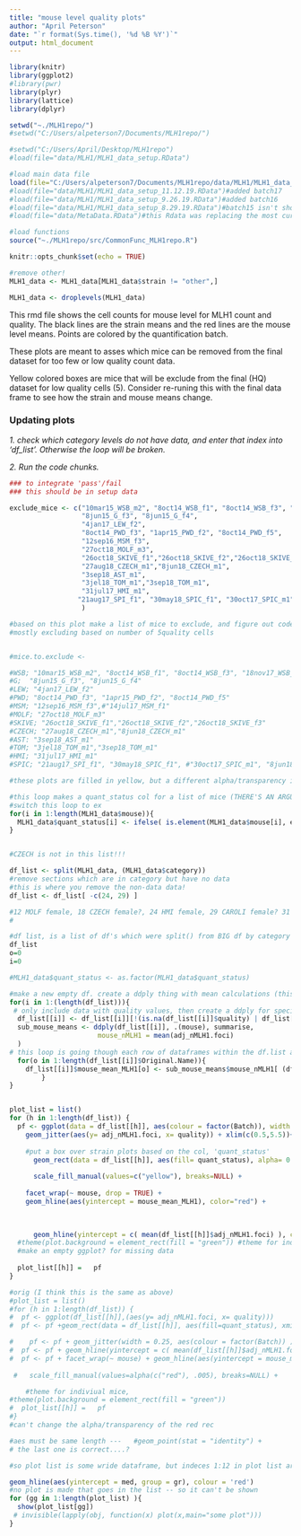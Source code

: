 ```yaml
---
title: "mouse level quality plots"
author: "April Peterson"
date: "`r format(Sys.time(), '%d %B %Y')`"
output: html_document
---
```



```r
library(knitr)
library(ggplot2)
#library(pwr)
library(plyr)
library(lattice)
library(dplyr)

setwd("~./MLH1repo/")
#setwd("C:/Users/alpeterson7/Documents/MLH1repo/")

#setwd("C:/Users/April/Desktop/MLH1repo")
#load(file="data/MLH1/MLH1_data_setup.RData")

#load main data file
load(file="C:/Users/alpeterson7/Documents/MLH1repo/data/MLH1/MLH1_data_setup_1.5.20.RData")#added batch18
#load(file="data/MLH1/MLH1_data_setup_11.12.19.RData")#added batch17
#load(file="data/MLH1/MLH1_data_setup_9.26.19.RData")#added batch16
#load(file="data/MLH1/MLH1_data_setup_8.29.19.RData")#batch15 isn't showing up
#load(file="data/MetaData.RData")#this Rdata was replacing the most current batch.. agg!

#load functions
source("~./MLH1repo/src/CommonFunc_MLH1repo.R")

knitr::opts_chunk$set(echo = TRUE)

#remove other!
MLH1_data <- MLH1_data[MLH1_data$strain != "other",]

MLH1_data <- droplevels(MLH1_data)
```


This rmd file shows the cell counts for mouse level for MLH1 count and quality. The black lines are the strain means and the red lines are the mouse level means. Points are colored by the quantification batch.

These plots are meant to asses which mice can be removed from the final dataset for too few or low quality count data.

Yellow colored boxes are mice that will be exclude from the final (HQ) dataset for low quality cells (5). Consider re-runing this with the final data frame to see how the strain and mouse means change.


### Updating plots

*1. check which category levels do not have data, and enter that index into 'df_list'. Otherwise the loop will be broken.*

*2. Run the code chunks.*



```r
### to integrate 'pass'/fail
### this should be in setup data

exclude_mice <- c("10mar15_WSB_m2", "8oct14_WSB_f1", "8oct14_WSB_f3", "18nov17_WSB_f5",
                  "8jun15_G_f3", "8jun15_G_f4",
                  "4jan17_LEW_f2",
                  "8oct14_PWD_f3", "1apr15_PWD_f2", "8oct14_PWD_f5",
                  "12sep16_MSM_f3",
                  "27oct18_MOLF_m3",
                  "26oct18_SKIVE_f1","26oct18_SKIVE_f2","26oct18_SKIVE_f3",
                  "27aug18_CZECH_m1","8jun18_CZECH_m1",
                  "3sep18_AST_m1",
                  "3jel18_TOM_m1","3sep18_TOM_m1",
                  "31jul17_HMI_m1",
                 "21aug17_SPI_f1", "30may18_SPIC_f1", "30oct17_SPIC_m1", "8jun18_SPIC_m2"
                  )

#based on this plot make a list of mice to exclude, and figure out code to outline in red
#mostly excluding based on number of 5quality cells


#mice.to.exclude <- 

#WSB; "10mar15_WSB_m2", "8oct14_WSB_f1", "8oct14_WSB_f3", "18nov17_WSB_f5",
#G;  "8jun15_G_f3", "8jun15_G_f4"
#LEW; "4jan17_LEW_f2"
#PWD; "8oct14_PWD_f3", "1apr15_PWD_f2", "8oct14_PWD_f5"
#MSM; "12sep16_MSM_f3",#"14jul17_MSM_f1"
#MOLF; "27oct18_MOLF_m3"
#SKIVE; "26oct18_SKIVE_f1","26oct18_SKIVE_f2","26oct18_SKIVE_f3"
#CZECH; "27aug18_CZECH_m1","8jun18_CZECH_m1"
#AST: "3sep18_AST_m1"
#TOM; "3jel18_TOM_m1","3sep18_TOM_m1"
#HMI; "31jul17_HMI_m1"
#SPIC; "21aug17_SPI_f1", "30may18_SPIC_f1", #"30oct17_SPIC_m1", "8jun18_SPIC_m2", 

#these plots are filled in yellow, but a different alpha/transparency is being applied - I don't know why

#this loop makes a quant_status col for a list of mice (THERE'S AN ARGUMENT FOR Drawing a box around the mouse blocks )
#switch this loop to ex
for(i in 1:length(MLH1_data$mouse)){
  MLH1_data$quant_status[i] <- ifelse( is.element(MLH1_data$mouse[i], exclude_mice), "exclude", NA)
}


#CZECH is not in this list!!!

df_list <- split(MLH1_data, (MLH1_data$category))
#remove sections which are in category but have no data
#this is where you remove the non-data data!
df_list <- df_list[ -c(24, 29) ]

#12 MOLF female, 18 CZECH female?, 24 HMI female, 29 CAROLI female? 31 other
#

#df list, is a list of df's which were split() from BIG df by category
df_list 
o=0
i=0

#MLH1_data$quant_status <- as.factor(MLH1_data$quant_status)

#make a new empty df. create a ddply thing with mean calculations (this is like a list for matching up later)
for(i in 1:(length(df_list))){
 # only include data with quality values, then create a ddply for specific sub-df that calqs mean by each mouse
  df_list[[i]] <- df_list[[i]][!(is.na(df_list[[i]]$quality) | df_list[[i]]$quality==""), ]
  sub_mouse_means <- ddply(df_list[[i]], .(mouse), summarise,
                      mouse_nMLH1 = mean(adj_nMLH1.foci)
  )
# this loop is going though each row of dataframes within the df.list and assigning the mouse mean
  for(o in 1:length(df_list[[i]]$Original.Name)){
    df_list[[i]]$mouse_mean_MLH1[o] <- sub_mouse_means$mouse_nMLH1[ (df_list[[i]]$mouse[o] == sub_mouse_means$mouse) ]
        }
}


plot_list = list()
for (h in 1:length(df_list)) {
  pf <- ggplot(data = df_list[[h]], aes(colour = factor(Batch)), width = 0.25)+ 
    geom_jitter(aes(y= adj_nMLH1.foci, x= quality)) + xlim(c(0.5,5.5))+
  
    #put a box over strain plots based on the col, 'quant_status'
      geom_rect(data = df_list[[h]], aes(fill= quant_status), alpha= 0.045, xmin=-100, xmax=100, ymin=-100, ymax=100)+
  
      scale_fill_manual(values=c("yellow"), breaks=NULL) +   
        
    facet_wrap(~ mouse, drop = TRUE) + 
    geom_hline(aes(yintercept = mouse_mean_MLH1), color="red") +
  

  
      geom_hline(yintercept = c( mean(df_list[[h]]$adj_nMLH1.foci) ), color="black" )
  #theme(plot.background = element_rect(fill = "green")) #theme for indiviual mice, 
  #make an empty ggplot? for missing data
  
  plot_list[[h]] =   pf
}

#orig (I think this is the same as above)
#plot_list = list()
#for (h in 1:length(df_list)) {
#  pf <- ggplot(df_list[[h]],(aes(y= adj_nMLH1.foci, x= quality)))
#  pf <- pf +geom_rect(data = df_list[[h]], aes(fill=quant_status), xmin=-100, xmax=100, ymin=-100, ymax=100, alpha=0.005)

#    pf <- pf + geom_jitter(width = 0.25, aes(colour = factor(Batch)) )
#  pf <- pf + geom_hline(yintercept = c( mean(df_list[[h]]$adj_nMLH1.foci) ), color="black" )
#  pf <- pf + facet_wrap(~ mouse) + geom_hline(aes(yintercept = mouse_mean_MLH1), color="red") + 
    
 #   scale_fill_manual(values=alpha(c("red"), .005), breaks=NULL) +

    #theme for indiviual mice, 
#theme(plot.background = element_rect(fill = "green"))
#  plot_list[[h]] =   pf
#}
#can't change the alpha/transparency of the red rec

#aes must be same length ---   #geom_point(stat = "identity") +
# the last one is correct....?

#so plot list is some wride dataframe, but indeces 1:12 in plot list are ggplots
```



```r
geom_hline(aes(yintercept = med, group = gr), colour = 'red')
#no plot is made that goes in the list -- so it can't be shown
for (gg in 1:length(plot_list) ){
  show(plot_list[gg])
 # invisible(lapply(obj, function(x) plot(x,main="some plot")))
}
```


